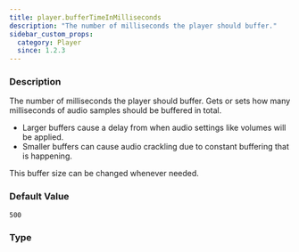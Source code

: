 ```yaml
---
title: player.bufferTimeInMilliseconds
description: "The number of milliseconds the player should buffer."
sidebar_custom_props:
  category: Player
  since: 1.2.3
---
```




<SettingsHeader />

### Description
The number of milliseconds the player should buffer. Gets or sets how many milliseconds of audio samples should be buffered in total.

* Larger buffers cause a delay from when audio settings like volumes will be applied.
* Smaller buffers can cause audio crackling due to constant buffering that is happening.

This buffer size can be changed whenever needed.


### Default Value

`500`

### Type

<CodeBadge type="js" name="number" /><CodeBadge type="net" name="double" /><CodeBadge type="android" name="Double" />